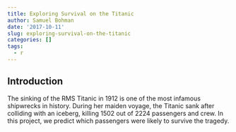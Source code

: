 ```yaml
---
title: Exploring Survival on the Titanic
author: Samuel Bohman
date: '2017-10-11'
slug: exploring-survival-on-the-titanic
categories: []
tags:
  - r
---
```


## Introduction

The sinking of the RMS Titanic in 1912 is one of the most infamous shipwrecks in history. During her maiden voyage, the Titanic sank after colliding with an iceberg, killing 1502 out of 2224 passengers and crew. In this project, we predict which passengers were likely to survive the tragedy. 



